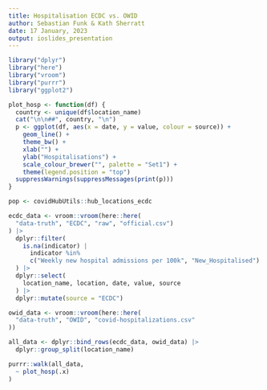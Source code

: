 ```yaml
---
title: Hospitalisation ECDC vs. OWID
author: Sebastian Funk & Kath Sherratt
date: 17 January, 2023
output: ioslides_presentation
---
```


```r
library("dplyr")
library("here")
library("vroom")
library("purrr")
library("ggplot2")
```

```r
plot_hosp <- function(df) {
  country <- unique(df$location_name)
  cat("\n\n##", country, "\n")
  p <- ggplot(df, aes(x = date, y = value, colour = source)) +
    geom_line() +
    theme_bw() +
    xlab("") +
    ylab("Hospitalisations") +
    scale_colour_brewer("", palette = "Set1") +
    theme(legend.position = "top")
  suppressWarnings(suppressMessages(print(p)))
}
```

```r
pop <- covidHubUtils::hub_locations_ecdc

ecdc_data <- vroom::vroom(here::here(
  "data-truth", "ECDC", "raw", "official.csv")
) |>
  dplyr::filter(
    is.na(indicator) |
      indicator %in%
      c("Weekly new hospital admissions per 100k", "New_Hospitalised")
  ) |>
  dplyr::select(
    location_name, location, date, value, source
  ) |>
  dplyr::mutate(source = "ECDC")

owid_data <- vroom::vroom(here::here(
  "data-truth", "OWID", "covid-hospitalizations.csv"
))

all_data <- dplyr::bind_rows(ecdc_data, owid_data) |>
  dplyr::group_split(location_name)
```

```r
purrr::walk(all_data,
  ~ plot_hosp(.x)
)
```

